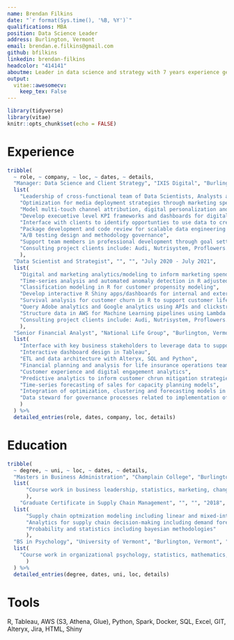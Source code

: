 ```yaml
---
name: Brendan Filkins
date: "`r format(Sys.time(), '%B, %Y')`"
qualifications: MBA
position: Data Science Leader
address: Burlington, Vermont
email: brendan.e.filkins@gmail.com
github: bfilkins
linkedin: brendan-filkins
headcolor: "414141"
aboutme: Leader in data science and strategy with 7 years experience generating business value from data through quantitative analysis, data storytelling and bringing business stakeholders together
output: 
  vitae::awesomecv:
    keep_tex: False
---
```


```r
library(tidyverse)
library(vitae)
knitr::opts_chunk$set(echo = FALSE)
```


# Experience
```r
tribble(
  ~ role, ~ company, ~ loc, ~ dates, ~ details,
  "Manager: Data Science and Client Strategy", "IXIS Digital", "Burlington, Vermont", "July 2021 - Present", 
  list(
    "Leadership of cross-functional team of Data Scientists, Analysts and UI/UX designer",
    "Optimization for media deployment strategies through marketing spend modeling",
    "Model multi-touch channel attribution, digital personalization and conversion propensity scores",
    "Develop execuetive level KPI frameworks and dashboards for digital, sales, supplychain and marketing audiences",
    "Interface with clients to identify opportunties to use data to create business value, specializing in applied data science",
    "Package development and code review for scalable data engineering pipelines in AWS",
    "A/B testing design and methodology governance",
    "Support team members in professional development through goal setting and advocating for development opportunities",
    "Consulting project clients include: Audi, Nutrisystem, Proflowers.com"
    ),
  "Data Scientist and Strategist", "", "", "July 2020 - July 2021", 
  list(
    "Digital and marketing analytics/modeling to inform marketing spend strategies and digital customer experience", 
    "Time-series analysis and automated anomaly detection in R adjusted for seasonality and trend",
    "Classification modeling in R for customer propensity modeling",
    "Develop interactive R Shiny apps/dashboards for internal and external use",
    "Survival analysis for customer churn in R to support customer life-time value modeling",
    "Query Adobe analytics and Google analytics using APIs and clickstream feed data", 
    "Structure data in AWS for Machine Learning pipelines using Lambda (Python), S3, Athena and Glue",
    "Consulting project clients include: Audi, Nutrisystem, Proflowers.com"
    ),
  "Senior Financial Analyst", "National Life Group", "Burlington, Vermont", "2016-2020", 
  list(
    "Interface with key business stakeholders to leverage data to support strategic decision-making",
    "Interactive dashboard design in Tableau",
    "ETL and data architecture with Alteryx, SQL and Python",
    "Financial planning and analysis for life insurance operations teams",
    "Customer experience and digital engagement analytics",
    "Predictive analytics to inform customer chrun mitigation strategies",
    "Time-series forecasting of sales for capacity planning models",
    "Integration of optimization, clustering and forecasting models in Tableau with Rserve",
    "Data steward for governance processes related to implementation of an enterprise data model"
    )
  ) %>% 
  detailed_entries(role, dates, company, loc, details)
```

# Education

```r
tribble(
  ~ degree, ~ uni, ~ loc, ~ dates, ~ details,
  "Masters in Business Administration", "Champlain College", "Burlington, Vermont", "2017-2019", 
  list(
      "Course work in business leadership, statistics, marketing, change management, financial decision-making"
      ),
    "Graduate Certificate in Supply Chain Management", "", "", "2018", 
  list(
      "Supply chain optmization modeling including linear and mixed-integer programming",
      "Analytics for supply chain decision-making including demand forecasting with ARIMA",
      "Probability and statistics including bayesian methodologies"
      ),
  "BS in Psychology", "University of Vermont", "Burlington, Vermont", "2012", 
  list(
    "Course work in organizational psychology, statistics, mathematics, research methods, economics, marketing, spanish, biopsychology"
      )
  ) %>% 
  detailed_entries(degree, dates, uni, loc, details)
```
# Tools
R, Tableau, AWS (S3, Athena, Glue), Python, Spark, Docker, SQL, Excel, GIT, Alteryx, Jira, HTML, Shiny